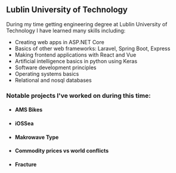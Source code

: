 ## Lublin University of Technology

During my time getting engineering degree at Lublin University
of Technology I have learned many skills including:
- Creating web apps in ASP.NET Core
- Basics of other web frameworks: Laravel, Spring Boot, Express
- Making frontend applications with React and Vue
- Artificial intelligence basics in python using Keras
- Software development principles
- Operating systems basics
- Relational and nosql databases

### Notable projects I've worked on during this time:
- #### AMS Bikes
    
- #### iOSSea

- #### Makrowave Type

- #### Commodity prices vs world conflicts

- #### Fracture